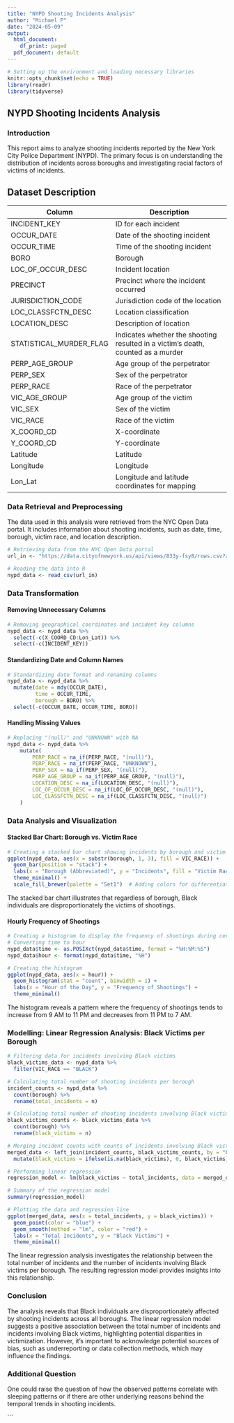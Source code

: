 ---
title: "NYPD Shooting Incidents Analysis"
author: "Michael P"
date: "2024-05-09"
output:
  html_document:
    df_print: paged
  pdf_document: default
---

```{r setup, include=FALSE}
# Setting up the environment and loading necessary libraries
knitr::opts_chunk$set(echo = TRUE)
library(readr)
library(tidyverse)
```

## NYPD Shooting Incidents Analysis

### Introduction

This report aims to analyze shooting incidents reported by the New York City Police Department (NYPD). The primary focus is on understanding the distribution of incidents across boroughs and investigating racial factors of victims of incidents.


## Dataset Description

| Column               | Description                                                        |
|----------------------|--------------------------------------------------------------------|
| INCIDENT_KEY         | ID for each incident                                               |
| OCCUR_DATE           | Date of the shooting incident                                      |
| OCCUR_TIME           | Time of the shooting incident                                      |
| BORO                 | Borough                                                            |
| LOC_OF_OCCUR_DESC    | Incident location                                                  |
| PRECINCT             | Precinct where the incident occurred                               |
| JURISDICTION_CODE    | Jurisdiction code of the location                                  |
| LOC_CLASSFCTN_DESC   | Location classification                                            |
| LOCATION_DESC        | Description of location                                            |
| STATISTICAL_MURDER_FLAG | Indicates whether the shooting resulted in a victim’s death, counted as a murder |
| PERP_AGE_GROUP       | Age group of the perpetrator                                       |
| PERP_SEX             | Sex of the perpetrator                                             |
| PERP_RACE            | Race of the perpetrator                                            |
| VIC_AGE_GROUP        | Age group of the victim                                            |
| VIC_SEX              | Sex of the victim                                                  |
| VIC_RACE             | Race of the victim                                                 |
| X_COORD_CD           | X-coordinate                                                       |
| Y_COORD_CD           | Y-coordinate                                                       |
| Latitude             | Latitude                                                           |
| Longitude            | Longitude                                                          |
| Lon_Lat              | Longitude and latitude coordinates for mapping                     |    

### Data Retrieval and Preprocessing

The data used in this analysis were retrieved from the NYC Open Data portal. It includes information about shooting incidents, such as date, time, borough, victim race, and location description.

```{r get_gov_data, echo=FALSE}
# Retrieving data from the NYC Open Data portal
url_in <- "https://data.cityofnewyork.us/api/views/833y-fsy8/rows.csv?accessType=DOWNLOAD"

# Reading the data into R
nypd_data <- read_csv(url_in)
```

### Data Transformation

#### Removing Unnecessary Columns

```{r remove_geo, echo=TRUE}
# Removing geographical coordinates and incident key columns
nypd_data <- nypd_data %>%
  select(-c(X_COORD_CD:Lon_Lat)) %>% 
  select(-c(INCIDENT_KEY))
```

#### Standardizing Date and Column Names

```{r rename, echo=TRUE}
# Standardizing date format and renaming columns
nypd_data <- nypd_data %>%
  mutate(date = mdy(OCCUR_DATE), 
         time = OCCUR_TIME,
         borough = BORO) %>%
  select(-c(OCCUR_DATE, OCCUR_TIME, BORO))
```

#### Handling Missing Values

```{r replace_strings, echo=TRUE}
# Replacing "(null)" and "UNKNOWN" with NA
nypd_data <- nypd_data %>%
    mutate(
        PERP_RACE = na_if(PERP_RACE, "(null)"),
        PERP_RACE = na_if(PERP_RACE, "UNKNOWN"),
        PERP_SEX = na_if(PERP_SEX, "(null)"),
        PERP_AGE_GROUP = na_if(PERP_AGE_GROUP, "(null)"),
        LOCATION_DESC = na_if(LOCATION_DESC, "(null)"),
        LOC_OF_OCCUR_DESC = na_if(LOC_OF_OCCUR_DESC, "(null)"),
        LOC_CLASSFCTN_DESC = na_if(LOC_CLASSFCTN_DESC, "(null)")
    )
```

### Data Analysis and Visualization

#### Stacked Bar Chart: Borough vs. Victim Race {.center}

```{r plot_borough_victim_race, echo=TRUE}
# Creating a stacked bar chart showing incidents by borough and victim race
ggplot(nypd_data, aes(x = substr(borough, 1, 3), fill = VIC_RACE)) +
  geom_bar(position = "stack") +
  labs(x = "Borough (Abbreviated)", y = "Incidents", fill = "Victim Race") +
  theme_minimal() +
  scale_fill_brewer(palette = "Set1")  # Adding colors for differentiation
```

The stacked bar chart illustrates that regardless of borough, Black individuals are disproportionately the victims of shootings.

#### Hourly Frequency of Shootings

```{r histogram_shootings_hour, echo=TRUE}
# Creating a histogram to display the frequency of shootings during certain hours
# Converting time to hour
nypd_data$time <- as.POSIXct(nypd_data$time, format = "%H:%M:%S")
nypd_data$hour <- format(nypd_data$time, "%H")

# Creating the histogram
ggplot(nypd_data, aes(x = hour)) +
  geom_histogram(stat = "count", binwidth = 1) +
  labs(x = "Hour of the Day", y = "Frequency of Shootings") +
  theme_minimal()
```

The histogram reveals a pattern where the frequency of shootings tends to increase from 9 AM to 11 PM and decreases from 11 PM to 7 AM.

### Modelling: Linear Regression Analysis: Black Victims per Borough

```{r black_victims_regression, echo=TRUE}
# Filtering data for incidents involving Black victims
black_victims_data <- nypd_data %>%
  filter(VIC_RACE == "BLACK")

# Calculating total number of shooting incidents per borough
incident_counts <- nypd_data %>%
  count(borough) %>%
  rename(total_incidents = n)

# Calculating total number of shooting incidents involving Black victims per borough
black_victims_counts <- black_victims_data %>%
  count(borough) %>%
  rename(black_victims = n)

# Merging incident counts with counts of incidents involving Black victims by borough
merged_data <- left_join(incident_counts, black_victims_counts, by = "borough") %>%
  mutate(black_victims = ifelse(is.na(black_victims), 0, black_victims))

# Performing linear regression
regression_model <- lm(black_victims ~ total_incidents, data = merged_data)

# Summary of the regression model
summary(regression_model)

# Plotting the data and regression line
ggplot(merged_data, aes(x = total_incidents, y = black_victims)) +
  geom_point(color = "blue") +
  geom_smooth(method = "lm", color = "red") +
  labs(x = "Total Incidents", y = "Black Victims") +
  theme_minimal()
```

The linear regression analysis investigates the relationship between the total number of incidents and the number of incidents involving Black victims per borough. The resulting regression model provides insights into this relationship.

### Conclusion

The analysis reveals that Black individuals are disproportionately affected by shooting incidents across all boroughs. The linear regression model suggests a positive association between the total number of incidents and incidents involving Black victims, highlighting potential disparities in victimization. However, it's important to acknowledge potential sources of bias, such as underreporting or data collection methods, which may influence the findings.

### Additional Question

One could raise the question of how the observed patterns correlate with sleeping patterns or if there are other underlying reasons behind the temporal trends in shooting incidents.

``` 
